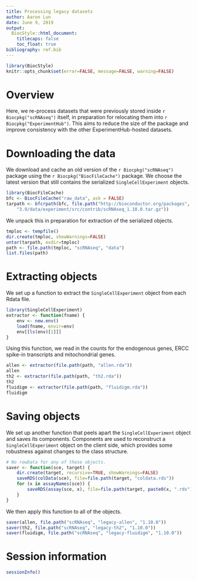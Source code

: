 ```yaml
---
title: Processing legacy datasets
author: Aaron Lun
date: June 9, 2019
output:
  BiocStyle::html_document:
    titlecaps: false
    toc_float: true
bibliography: ref.bib
---
```


```r
library(BiocStyle)
knitr::opts_chunk$set(error=FALSE, message=FALSE, warning=FALSE)
```

# Overview

Here, we re-process datasets that were previously stored inside `r Biocpkg("scRNAseq")` itself,
in preparation for relocating them into `r Biocpkg("ExperimentHub")`.
This aims to reduce the size of the package and improve consistency with the other ExperimentHub-hosted datasets.

# Downloading the data

We download and cache an old version of the `r Biocpkg("scRNAseq")` package using the `r Biocpkg("BiocFileCache")` package.
We choose the latest version that still contains the serialized `SingleCellExperiment` objects.

```r
library(BiocFileCache)
bfc <- BiocFileCache("raw_data", ask = FALSE)
tarpath <- bfcrpath(bfc, file.path("http://bioconductor.org/packages",
    "3.9/data/experiment/src/contrib/scRNAseq_1.10.0.tar.gz"))
```

We unpack this in preparation for extraction of the serialized objects.

```r
tmploc <- tempfile()
dir.create(tmploc, showWarnings=FALSE)
untar(tarpath, exdir=tmploc)
path <- file.path(tmploc, "scRNAseq", "data")
list.files(path)
```

# Extracting objects

We set up a function to extract the `SingleCellExperiment` object from each Rdata file.

```r
library(SingleCellExperiment)
extractor <- function(fname) {
    env <- new.env()
    load(fname, envir=env)
    env[[ls(env)[1]]]
}
```

Using this function, we read in the counts for the endogenous genes, ERCC spike-in transcripts and mitochondrial genes.

```r
allen <- extractor(file.path(path, "allen.rda"))
allen
th2 <- extractor(file.path(path, "th2.rda"))
th2
fluidigm <- extractor(file.path(path, "fluidigm.rda"))
fluidigm
```

# Saving objects

We set up another function that peels apart the `SingleCellExperiment` object and saves its components.
Components are used to reconstruct a `SingleCellExperiment` object on the client side,
which provides some robustness against changes to the class structure.

```r
# No rowData for any of these objects.
saver <- function(sce, target) {
    dir.create(target, recursive=TRUE, showWarnings=FALSE)
    saveRDS(colData(sce), file=file.path(target, "coldata.rds"))
    for (x in assayNames(sce)) {
        saveRDS(assay(sce, x), file=file.path(target, paste0(x, ".rds")))
    }
}
```

We then apply this function to all of the objects.

```r
saver(allen, file.path("scRNAseq", "legacy-allen", "1.10.0"))
saver(th2, file.path("scRNAseq", "legacy-th2", "1.10.0"))
saver(fluidigm, file.path("scRNAseq", "legacy-fluidigm", "1.10.0"))
```

# Session information

```r
sessionInfo()
```
